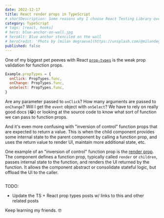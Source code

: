 ```yaml
---
date: 2022-12-17
title: React render props in TypeScript
# shortDescription: Some reasons why I choose React Testing Library over Enzyme for testing React components
category: TypeScript
# tags: [react, hooks]
# hero: blue-anchor-on-wall.jpg
# heroAlt: Blue anchor stenciled on the wall
# heroCredit: 'Photo by [milan degraeve](https://unsplash.com/@milandegraeve)'
published: false
---
```


One of my biggest pet peeves with React [`prop-types`](https://www.npmjs.com/package/prop-types) is the weak prop validation for function props.

```js
Example.propTypes = {
  onClick: PropTypes.func,
  onChange: PropTypes.func,
  onSelect: PropTypes.func,
}
```

Are any parameter passed to `onClick`? How many arguments are passed to `onChange`? Will I get the `event` object with `onSelect`? We have to rely on really good docs (😂) or looking at the source code to know what sort of function we can pass to function props.

And it's even more confusing with "inversion of control" function props that are expected to return a value. This is when the child component provides some internal state to the parent component by calling a function prop, and uses the return value to render UI, maintain more additional state, etc.

One example of an "inversion of control" function prop is the [render prop](https://ui.dev/react-render-props/). The component defines a function prop, typically called `render` or `children`, passes internal state to the function, and renders the UI returned by the function. It allows the component abstract or consolidate stateful logic, but offload the UI to the caller.

```js

```

TODO:

- Update the TS + React prop types posts w/ links to this and other related posts

Keep learning my friends. 🤓
